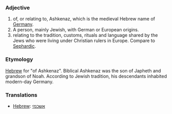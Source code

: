 ===Adjective===
# of, or relating to, Ashkenaz, which is the medieval Hebrew name of [[Germany]].
# A person, mainly Jewish, with German or European origins.
# relating to the tradition, customs, rituals and language shared by the Jews who were living under Christian rulers in Europe. Compare to [[Sephardic]].

===Etymology===

[[Hebrew]] for "of Ashkenaz". Biblical Ashkenaz was the son of Japheth and grandson of Noah. According to Jewish tradition, his descendants inhabited modern-day Germany.

===Translations===

*[[Hebrew]]: [[אשכנזי]]